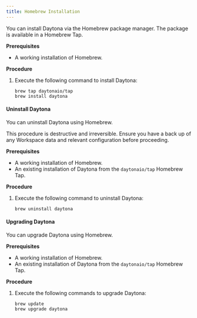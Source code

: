 ```yaml
---
title: Homebrew Installation
---
```


You can install Daytona via the Homebrew package manager.
The package is available in a Homebrew Tap.

__Prerequisites__
* A working installation of Homebrew.

__Procedure__
1.  Execute the following command to install Daytona:
    ```shell
    brew tap daytonaio/tap
    brew install daytona
    ```

#### Uninstall Daytona
You can uninstall Daytona using Homebrew.

<Aside type="caution">
This procedure is destructive and irreversible.
Ensure you have a back up of any Workspace data and relevant configuration before proceeding.
</Aside>

__Prerequisites__
* A working installation of Homebrew.
* An existing installation of Daytona from the `daytonaio/tap` Homebrew Tap.

__Procedure__
1.  Execute the following command to uninstall Daytona:
    ```shell
    brew uninstall daytona
    ```

#### Upgrading Daytona
You can upgrade Daytona using Homebrew.

__Prerequisites__
* A working installation of Homebrew.
* An existing installation of Daytona from the `daytonaio/tap` Homebrew Tap.

__Procedure__
1.  Execute the following commands to upgrade Daytona:
    ```shell
    brew update
    brew upgrade daytona
    ```